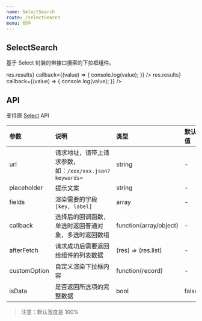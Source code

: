 ```yaml
---
name: SelectSearch
route: /selectSearch
menu: 组件
---
```



## SelectSearch

基于 Select 封装的带接口搜索的下拉框组件。

<Playground>
  <Row>
    <Col span={12}>
      <SelectSearch
        placeholder="输入数字，单选"
        fields={['cell', 'phone']}
        // 使用公共接口进行测试
        url="https://randomuser.me/api/?results="
        afterFetch={res => res.results}
        callback={(value) => {
          console.log(value);
        }}
      />
    </Col>
    <Col span={12}>
      <SelectSearch
        mode="multiple"
        placeholder="输入数字，多选"
        fields={['cell', 'phone']}
        // 使用公共接口进行测试
        url="https://randomuser.me/api/?results="
        afterFetch={res => res.results}
        callback={(value) => {
          console.log(value);
        }}
      />
    </Col>
  </Row>
</Playground>

## API

支持原 [Select](https://ant-design.gitee.io/components/select-cn/) API

|参数|说明|类型|默认值|
|:--|:--|:--|:--|
|url|请求地址，请带上请求参数，如：`/xxx/xxx.json?keywords=`|string|-|
|placeholder|提示文案|string|-|
|fields|渲染需要的字段`[key, label]`|array|-|
|callback|选择后的回调函数，单选时返回普通对象，多选时返回数组|function(array/object)|-|
|afterFetch|请求成功后需要返回给组件的列表数据|(res) => (res.list)|-|
|customOption|自定义渲染下拉框内容|function(record)|-|
|isData|是否返回所选项的完整数据|bool|false|

> 注意：默认宽度是 100%